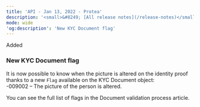 ```yaml
---
title: 'API - Jan 13, 2022 - Protea'  
description: '<small>&#8249; [All release notes](/release-notes)</small>'  
mode: wide  
'og:description': 'New KYC Document flag'  
---
```

  
  <div class="pill pill-green">Added</div> 
  
### New KYC Document flag  

It is now possible to know when the picture is altered on the identity proof thanks to a new `Flag` available on the KYC Document object:  
-009002 – The picture of the person is altered.  

You can see the full list of flags in the Document validation process article.